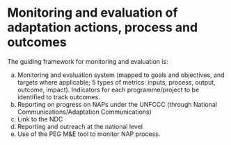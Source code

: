 # Monitoring and evaluation of adaptation actions, process and outcomes

The guiding framework for monitoring and evaluation is:  

a.	Monitoring and evaluation system (mapped to goals and objectives, and targets where applicable; 5 types of metrics: inputs, process, output, outcome, impact). Indicators for each programme/project to be identified to track outcomes.
b.	Reporting on progress on NAPs under the UNFCCC (through National Communications/Adaptation Communications)
c.	Link to the NDC
d.	Reporting and outreach at the national level
e.	Use of the PEG M&E tool  to monitor NAP process.
